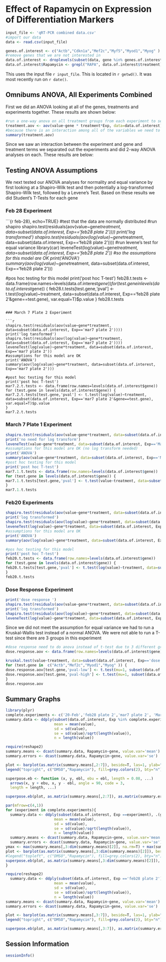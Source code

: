 Effect of Rapamycin on Expression of Differentiation Markers
==============================================================

```r
input_file <- 'qRT-PCR combined data.csv'
#import our data
data <- read.csv(input_file)

genes.of.interest <- c("Actb","Cdkn1a","Mef2c","Myf5","Myod1","Myog" )
#remove genes that we are not interested in
data.of.interest <- droplevels(subset(data, gene %in% genes.of.interest))
data.of.interest$Rapamycin <- grepl("RAPA", data.of.interest$treatment)
```

This uses the input file `r input_file`.  This is located in `r getwd()`.  It was most recently run on `r date()`.

Omnibums ANOVA, All Experiments Combined
------------------------------------------

First we did an ANOVA looking at all of the genes, treatments and experiments together.  These results are shown below:

```r
#run a one-way anova on all treatment groups from each experiment to see if they vary
treatment.aov <- aov(value~gene * treatment*Exp, data=data.of.interest)
#because there is an interaction among all of the variables we need to perform a two way anova for each experiment seperately looking at effect of treatment and gene
summary(treatment.aov)
```

Since we saw an interaction between the experiment and gene and treatment terms we separated out the experiments and did 2-way ANOVA analyses on each.  These results are below:


Testing ANOVA Assumptions
----------------------------

We next tested our ANOVA analyses for normality and equal variance by first looking at a Shapiro-Wilk test and then potentially a log-transformed Shapiro-Wilk test, followed by a Levene's Test.  Based on these results we did Student's T-Tests for each gene

### Feb 28 Experiment

```{r feb-28}, echo=TRUE}
#test that the data are normally distributed
#run shapiro
shapiro.test(residuals(aov(value~gene*treatment, data=subset(data.of.interest, Exp=='feb28 plate 2'))))
print('log transformed')
shapiro.test(residuals(aov(log(value)~gene*treatment, data=subset(data.of.interest, Exp=='feb28 plate 2'))))
#run levene's test for equal variance 
library(car)
leveneTest(log(value)~gene*treatment, data=subset(data.of.interest, Exp=='feb28 plate 2'))
#so the assumptions for this model are OK
print('ANOVA')
summary(aov(log(value)~gene*treatment, data=subset(data.of.interest, Exp=='feb28 plate 2')))

#pos hoc testing for this model
print('post hoc T-test')
feb28.t.tests <- data.frame(row.names=levels(data.of.interest$gene))
for (test.gene in levels(data.of.interest$gene)) {
feb28.t.tests[test.gene,'pval'] <- t.test(log(value)~treatment, data=subset(data.of.interest, Exp=='feb28 plate 2'&gene==test.gene),  var.equal=T)$p.value
}
feb28.t.tests
```

### March 7 Plate 2 Experiment

```r
shapiro.test(residuals(aov(value~gene*treatment, data=subset(data.of.interest, Exp=='mar7 plate 2'))))
print('log tansformed')
shapiro.test(residuals(aov(log(value)~gene*treatment, data=subset(data.of.interest, Exp=='mar7 plate 2'))))
leveneTest(log(value)~gene*treatment, data=subset(data.of.interest, Exp=='mar7 plate 2'))
#assumptions for this model are OK
print('ANOVA')
summary(aov(log(value)~gene*treatment, data=subset(data.of.interest, Exp=='mar7 plate 2')))

#post hoc testing for this model
print('post hoc T-test')
mar7.2.t.tests <- data.frame(row.names=levels(data.of.interest$gene))
for (test.gene in levels(data.of.interest$gene)) {
mar7.2.t.tests[test.gene,'pval'] <- t.test(log(value)~treatment, data=subset(data.of.interest, Exp=='mar7 plate 2'&gene==test.gene),  var.equal=T)$p.value
}
mar7.2.t.tests
```

### March 7 Plate 1 Experiment
```r
shapiro.test(residuals(aov(value~gene*treatment, data=subset(data.of.interest, Exp=='Mar7 plate1'))))
print('no need for log transform')
leveneTest(value~gene*treatment, data=subset(data.of.interest, Exp=='Mar7 plate1'))
#assumptions for this model are OK (no log transform needed)
print('ANOVA')
summary(aov(value~gene*treatment, data=subset(data.of.interest, Exp=='Mar7 plate1')))
#post hoc testing for this model
print('post hoc T-test')
mar7.1.t.tests <- data.frame(row.names=levels(data.of.interest$gene))
for (test.gene in levels(data.of.interest$gene)) {
mar7.1.t.tests[test.gene,'pval'] <- t.test(value~treatment, data=subset(data.of.interest, Exp=='Mar7 plate1'&gene==test.gene), var.equal=T)$p.value
}
mar7.1.t.tests
```

### Feb20 Experiments
```r
shapiro.test(residuals(aov(value~gene*treatment, data=subset(data.of.interest, Exp=='20-Feb'))))
print('log transformed')
shapiro.test(residuals(aov(log(value)~gene*treatment, data=subset(data.of.interest, Exp=='20-Feb'))))
leveneTest(log(value)~gene*treatment, data=subset(data.of.interest, Exp=='20-Feb'))
#assumptions for this model are OK
print('ANOVA')
summary(aov(log(value)~gene*treatment, data=subset(data.of.interest, Exp=='20-Feb')))

#pos hoc testing for this model
print('post hoc T-test')
feb20.t.tests <- data.frame(row.names=levels(data.of.interest$gene))
for (test.gene in levels(data.of.interest$gene)) {
feb20.t.tests[test.gene,'pval'] <- t.test(log(value)~treatment, data=subset(data.of.interest, Exp=='20-Feb'&gene==test.gene),  var.equal=T)$p.value
}
feb20.t.tests
```

### Dose Response Experiment
```r
print('dose response ')
shapiro.test(residuals(aov(value~gene*treatment, data=subset(data.of.interest, Exp=='dose response '))))
print('log transformed')
shapiro.test(residuals(aov(log(value)~gene*treatment, data=subset(data.of.interest, Exp=='dose response '))))
leveneTest(log(value)~gene*treatment, data=subset(data.of.interest, Exp=='dose response '))
```

Since we did not meet the assumption for equal variance we had to run a Kruskal-Wallis test instead of a normal ANOVA. We were not able to run a T-test since there are 3 groups in this experiment

```r
#dose response need to do anova instead of t-test due to 3 different groups
dose.response.aov <- data.frame(row.names=levels(data.of.interest$gene))

kruskal.test(value~treatment, data=subset(data.of.interest, Exp=='dose response '&gene==test.gene))$p.value
for (test.gene in  c("Actb","Mef2c","Myod1","Myog" )) {
dose.response.aov[test.gene,'pval-low'] <- t.test(mu=1, subset(data.of.interest, Exp=='dose response '&gene==test.gene& treatment=='RAPA (low)')$value)$p.value
dose.response.aov[test.gene,'pval-high'] <- t.test(mu=1, subset(data.of.interest, Exp=='dose response '&gene==test.gene& treatment=='RAPA (high)')$value)$p.value
}
dose.response.aov
```

Summary Graphs
----------------

```r
library(plyr)
complete.experiments <- c('20-Feb','feb28 plate 2','mar7 plate 2', 'Mar7 plate1')
summary.data <- ddply(subset(data.of.interest, Exp %in% complete.experiments), .(gene, Rapamycin), summarise,
                      mean = mean(value),
                      sd = sd(value),
                      se = sd(value)/sqrt(length(value)),
                      n = length(value))

```

```r
require(reshape2)
summary.means <- dcast(summary.data, Rapamycin~gene, value.var='mean')
summary.errors <- dcast(summary.data, Rapamycin~gene, value.var='se')

plot <- barplot(as.matrix(summary.means[,2:7]), beside=T, las=1, ylab="mRNA Expression/GAPDH", ylim=c(0,2.8))
legend("topright", c("DMSO","Rapamycin"), fill=grey.colors(2), bty="n")

superpose.eb <- function (x, y, ebl, ebu = ebl, length = 0.08, ...)
  arrows(x, y + ebu, x, y - ebl, angle = 90, code = 3,
  length = length, ...)

superpose.eb(plot, as.matrix(summary.means[,2:7]), as.matrix(summary.errors[,2:7]))
```


```r
par(mfrow=c(4,1))
for (experiment in complete.experiments){
  summary.data <- ddply(subset(data.of.interest, Exp ==experiment), .(gene, Rapamycin), summarise,
                      mean = mean(value),
                      sd = sd(value),
                      se = sd(value)/sqrt(length(value)),
                      n = length(value))
  summary.means <- dcast(summary.data, Rapamycin~gene, value.var='mean')
  summary.errors <- dcast(summary.data, Rapamycin~gene, value.var='se')
ymax <- max(summary.means[,3:dim(summary.means)[2]], na.rm=T) + max(summary.errors[,3:dim(summary.means)[2]], na.rm=T)
plot <- barplot(as.matrix(summary.means[,3:dim(summary.means)[2]]), beside=T, las=2, ylab="mRNA Expression/GAPDH", ylim=c(0,ymax), main=experiment)
#legend("topleft", c("DMSO","Rapamycin"), fill=grey.colors(2), bty="n")
superpose.eb(plot, as.matrix(summary.means[,3:dim(summary.means)[2]]), as.matrix(summary.errors[,3:dim(summary.means)[2]]))
}
```

```r
require(reshape2)
  summary.data <- ddply(subset(data.of.interest, Exp =='feb28 plate 2'), .(gene, Rapamycin), summarise,
                      mean = mean(value),
                      sd = sd(value),
                      se = sd(value)/sqrt(length(value)),
                      n = length(value))
summary.means <- dcast(summary.data, Rapamycin~gene, value.var='mean')
summary.errors <- dcast(summary.data, Rapamycin~gene, value.var='se')

plot <- barplot(as.matrix(summary.means[,3:7]), beside=T, las=1, ylab="mRNA Expression/GAPDH", ylim=c(0,1.2))
legend("topright", c("DMSO","Rapamycin"), fill=grey.colors(2), bty="n")

superpose.eb(plot, as.matrix(summary.means[,3:7]), as.matrix(summary.errors[,3:7]))
```

Session Information
--------------------

```r
sessionInfo()
```